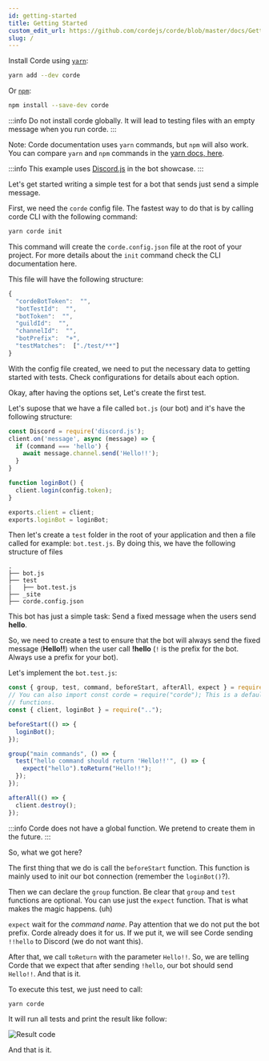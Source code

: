 ```yaml
---
id: getting-started
title: Getting Started
custom_edit_url: https://github.com/cordejs/corde/blob/master/docs/GettingStarted.mdx
slug: /
---
```


Install Corde using [`yarn`](https://yarnpkg.com/en/package/corde):

```bash
yarn add --dev corde
```

Or [`npm`](https://www.npmjs.com/package/corde):

```bash
npm install --save-dev corde
```

:::info
Do not install corde globally. It will lead to testing files with an empty message when you run corde.
:::

Note: Corde documentation uses `yarn` commands, but `npm` will also work. You can compare `yarn` and `npm` commands in the [yarn docs, here](https://yarnpkg.com/en/docs/migrating-from-npm#toc-cli-commands-comparison).

:::info
This example uses [Discord.js](https://discord.js.org/#/) in the bot showcase.
:::

Let's get started writing a simple test for a bot that sends just send a simple message.

First, we need the `corde` config file. The fastest way to do that is by calling corde CLI with the following command:

```bash
yarn corde init
```

This command will create the `corde.config.json` file at the root of your project. For more details about the `init` command
check the CLI documentation here.

This file will have the following structure:

```javascript
{
  "cordeBotToken":  "",
  "botTestId":  "",
  "botToken":  "",
  "guildId":  "",
  "channelId":  "",
  "botPrefix":  "+",
  "testMatches":  ["./test/**"]
}
```

With the config file created, we need to put the necessary data to getting started with tests.
Check configurations for details about each option.

Okay, after having the options set, Let's create the first test.

Let's supose that we have a file called `bot.js` (our bot) and it's have the following structure:

```javascript title="bot.js"
const Discord = require('discord.js');
client.on('message', async (message) => {
  if (command === 'hello') {
    await message.channel.send('Hello!!');
  }
}

function loginBot() {
  client.login(config.token);
}

exports.client = client;
exports.loginBot = loginBot;
```

Then let's create a `test` folder in the root of your application and then a file called for example: `bot.test.js`.
By doing this, we have the following structure of files

```
.
├── bot.js
├── test
|   ├── bot.test.js
├── _site
├── corde.config.json
```

This bot has just a simple task: Send a fixed message when the users send **hello**.

So, we need to create a test to ensure that the bot will always send the fixed message (**Hello!!**) when
the user call **!hello** (`!` is the prefix for the bot. Always use a prefix for your bot).

Let's implement the `bot.test.js`:

```javascript title="./tests/bot.test.js"
const { group, test, command, beforeStart, afterAll, expect } = require("corde");
// You can also import const corde = require("corde"); This is a default export with all others
// functions.
const { client, loginBot } = require("..");

beforeStart(() => {
  loginBot();
});

group("main commands", () => {
  test("hello command should return 'Hello!!'", () => {
    expect("hello").toReturn("Hello!!");
  });
});

afterAll(() => {
  client.destroy();
});
```

:::info
Corde does not have a global function. We pretend to create them in the future.
:::

So, what we got here?

The first thing that we do is call the `beforeStart` function. This function is mainly used to
init our bot connection (remember the `loginBot()`?).

Then we can declare the `group` function. Be clear that `group` and `test` functions are optional.
You can use just the `expect` function. That is what makes the magic happens. (uh)

`expect` wait for the _command name_. Pay attention that we do not put the bot prefix. Corde already does it
for us. If we put it, we will see Corde sending `!!hello` to Discord (we do not want this).

After that, we call `toReturn` with the parameter `Hello!!`. So, we are telling Corde that we expect that after sending `!hello`,
our bot should send `Hello!!`. And that is it.

To execute this test, we just need to call:

```bash
yarn corde
```

It will run all tests and print the result like follow:

<div style={{textAlign: 'center'}}>

![Result code](/img/test_success_example.png)

</div>

And that is it.
